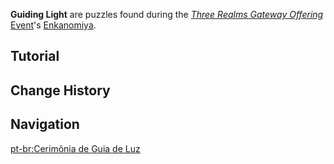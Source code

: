 {{Terminology Infobox
|image        = Tutorial Guiding Light 2.png
|event        = Three Realms Gateway Offering
|type         = Exploration
}}
'''Guiding Light''' are puzzles found during the ''[[Three Realms Gateway Offering]]'' [[Event]]'s [[Enkanomiya]].

==Tutorial==
{{Tutorial
|image1 = Tutorial Guiding Light 1.png
|text1  = {{Color|help|The Bokuso Box can be used}} to activate the mechanisms and guide rays of light. Use Water Mirrors and Ice Mirrors to direct the light rays into Receivers and thus complete the Light Guiding Ceremony.
|image2 = Tutorial Guiding Light 2.png
|text2  = Light is refracted by Water Mirrors and reflected by Ice Mirrors. You can switch between the use of Water and Ice mirrors using Cryo and Pyro.
|image3 = Tutorial Guiding Light 3.png
|text3  = Mirrors with special bases can also be rotated.
}}

==Change History==
{{Change History|2.5}}

==Navigation==
{{Exploration Navbox}}

[[pt-br:Cerimônia de Guia de Luz]]